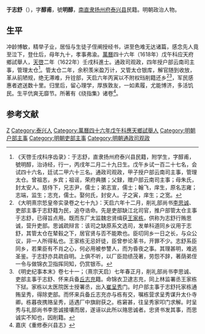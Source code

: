 {{noteTA
|1=zh-hans:于; zh-hant:于;
|2=于
}}
'''于志舒'''（{{bd|？||？||}}），字'''醇甫'''，號'''明醇'''，[[南直隶|南直隶]][[扬州府|扬州府]][[泰兴县|泰兴县]]民籍。明朝政治人物。

==生平==
冲龄博敏，精举子业，居恒与生徒子侄阐授经书，讲至色难无达诸篇，感念先人竟至泣下，登仕后，母年九十，孝事弗渝。[[萬曆|萬曆]]四十六年（1618年）戊午科应天府鄉試舉人，[[天啓|天啓]]二年（1622年）壬戌科進士。通政司观政，四年授户部云南司主事，管理太仓<ref>《天啓壬戌科序齿录》：于志舒，直隶扬州府泰兴县民籍，附学生，字醇甫，號明醇，治诗经，行一，丙戌年二月二十九日生。戊午乡试一百二十七名，会试四十六名，廷试二甲六十三名。通政司观政，甲子授户部云南司主事，管理太仓。曾祖忞，乡宾；祖谣，荣府典膳；父録，赠户部云南司主事；母朱氏，封太安人。慈侍下，兄志尹，儒士；弟志宣，儒士；翰飞，庠生，原名志雍；志端，监生；志充，儒士。娶何氏，封安人。子之寅，庠生；之宽。</ref>。管太仓二年，余积羡米盈万计，又管太仓银库，解官随到收放，革从前陋规，绝无滞难，升铨部，天启六年丙寅以不附权珰削籍还乡<ref>《大明熹宗悊皇帝实录卷之七十九》：天启六年十二月，削礼部尚书[[李思诚|李思诚]]、吏部主事于志舒籍为民，追夺诰命。先是吏部缺江北司官，推户部管太仓主事于志舒，已得旨点用。既而东厂太监魏忠贤缉获[[王家栋|王家栋]]，供称为志舒行贿思诚，营升吏部。思诚疏辩言：该司之缺原系文选司，发单科道同乡议用于志舒，其管太仓在辇毂之下，居官贤与否不能欺也。臣叨同乡一日之长，与众公议，非一人所得私也。王家栋无忌奸徒，臣曾参论革书，开罪不少。志舒系臣同乡，若果臣有不肖之心，何必用被参讐人，而为昏夜之事。其理甚明，难逃圣鉴。于志舒亦具疏自明。上俱不听，以厂臣勋绩茂著，劳怨不辞，著荫弟侄一令与做锦衣卫指挥同知，仍赏银币。</ref><ref>《明史纪事本末》卷七十一；（熹宗天启）七年春正月，削礼部尚书李思诚、吏部主事于志舒、怀来兵备[[丘志充|丘志充]]籍。命锦衣卫逮志充，同上林监署丞王家栋下狱。家栋以太医院医士授署丞，出入[[崔呈秀|崔呈秀]]门。时户部主事于志舒托家栋通贿呈秀，得除吏部。而怀来兵备丘志充亦与栋有交，嘱栋营求呈秀谋升太仆寺卿。栋暮夜携赂呈秀，适遇厂中旗尉获之。栋窘甚，往呈秀家叩门求解。时呈秀与礼部尚书李思诚接壤而居，遂诬以此所以赂思诚者。忠贤书发其事，而思诚实不知也，因削籍。</ref>，军民感惠者遮送数十里。归里后，留心理学，厚族敦友，一如素履，尤能博济，多活饥民。生平伉爽无靡节。所著有《绕指集》诸卷<ref>嘉庆《重修泰兴县志》</ref>。

==参考文献==
{{reflist}}

{{天啓二年壬戌科殿試金榜}}

{{Authority control}}

{{DEFAULTSORT:}}
[[Category:于姓|Z]]
[[Category:泰兴人|Category:泰兴人]]
[[Category:萬曆四十六年戊午科應天鄉試舉人|Category:萬曆四十六年戊午科應天鄉試舉人]]
[[Category:明朝户部主事|Category:明朝户部主事]]
[[Category:明朝吏部主事|Category:明朝吏部主事]]
[[Category:明朝通政司观政|Category:明朝通政司观政]]